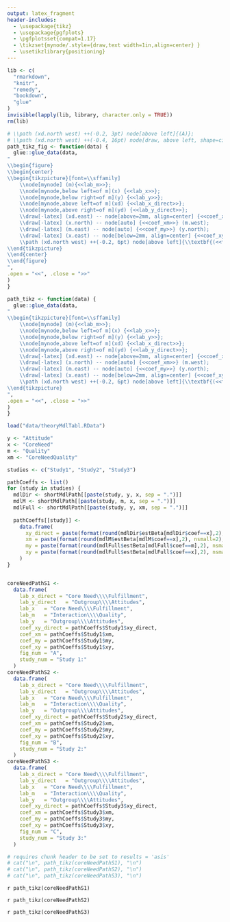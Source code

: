 ```yaml
---
output: latex_fragment
header-includes:
  - \usepackage{tikz}
  - \usepackage{pgfplots}
  - \pgfplotsset{compat=1.17}
  - \tikzset{mynode/.style={draw,text width=1in,align=center} }
  - \usetikzlibrary{positioning}
---
```


```r
lib <- c(
  "rmarkdown",
  "knitr",
  "remedy",
  "bookdown",
  "glue"
)
invisible(lapply(lib, library, character.only = TRUE))
rm(lib)
```
  
```r
# \\path (xd.north west) ++(-0.2, 3pt) node[above left]{(A)};
# \\path (xd.north west) ++(-0.4, 16pt) node[draw, above left, shape=circle, very thick, inner sep=2pt] {\\large \\textbf{<<fig_num>>}};
path_tikz_fig <- function(data) {
  glue::glue_data(data, 
"
\\begin{figure}
\\begin{center}
\\begin{tikzpicture}[font=\\sffamily]
    \\node[mynode] (m){<<lab_m>>};
    \\node[mynode,below left=of m](x) {<<lab_x>>};
    \\node[mynode,below right=of m](y) {<<lab_y>>};
    \\node[mynode,above left=of m](xd) {<<lab_x_direct>>};
    \\node[mynode,above right=of m](yd) {<<lab_y_direct>>};
    \\draw[-latex] (xd.east) -- node[above=2mm, align=center] {<<coef_xy_direct>>} (yd.west);
    \\draw[-latex] (x.north) -- node[auto] {<<coef_xm>>} (m.west);
    \\draw[-latex] (m.east) -- node[auto] {<<coef_my>>} (y.north);
    \\draw[-latex] (x.east) -- node[below=2mm, align=center] {<<coef_xy>>} (y.west);
    \\path (xd.north west) ++(-0.2, 6pt) node[above left]{\\textbf{(<<fig_num>>) <<study_num>>}};
\\end{tikzpicture}
\\end{center}
\\end{figure}
", 
.open = "<<", .close = ">>"
)
}

path_tikz <- function(data) {
  glue::glue_data(data, 
"
\\begin{tikzpicture}[font=\\sffamily]
    \\node[mynode] (m){<<lab_m>>};
    \\node[mynode,below left=of m](x) {<<lab_x>>};
    \\node[mynode,below right=of m](y) {<<lab_y>>};
    \\node[mynode,above left=of m](xd) {<<lab_x_direct>>};
    \\node[mynode,above right=of m](yd) {<<lab_y_direct>>};
    \\draw[-latex] (xd.east) -- node[above=2mm, align=center] {<<coef_xy_direct>>} (yd.west);
    \\draw[-latex] (x.north) -- node[auto] {<<coef_xm>>} (m.west);
    \\draw[-latex] (m.east) -- node[auto] {<<coef_my>>} (y.north);
    \\draw[-latex] (x.east) -- node[below=2mm, align=center] {<<coef_xy>>} (y.west);
    \\path (xd.north west) ++(-0.2, 6pt) node[above left]{\\textbf{(<<fig_num>>) <<study_num>>}};
\\end{tikzpicture}
", 
.open = "<<", .close = ">>"
)
}
```
  
  
```r

load("data/theoryMdlTabl.RData")

y <- "Attitude"
x <- "CoreNeed"
m <- "Quality"
xm <- "CoreNeedQuality"

studies <- c("Study1", "Study2", "Study3")

pathCoeffs <- list()
for (study in studies) {
  mdlDir <- shortMdlPath[[paste(study, y, x, sep = ".")]]
  mdlM <- shortMdlPath[[paste(study, m, x, sep = ".")]]
  mdlFull <- shortMdlPath[[paste(study, y, xm, sep = ".")]]
  
  pathCoeffs[[study]] <-
    data.frame(
      xy_direct = paste(format(round(mdlDir$estBeta[mdlDir$coef==x],2), nsmall=2), mdlDir$Bstar[mdlDir$coef==x], sep=""), # c
      xm = paste(format(round(mdlM$estBeta[mdlM$coef==x],2), nsmall=2), mdlM$Bstar[mdlM$coef==x], sep=""), # a
      my = paste(format(round(mdlFull$estBeta[mdlFull$coef==m],2), nsmall=2), mdlFull$Bstar[mdlFull$coef==m], sep=""), # b
      xy = paste(format(round(mdlFull$estBeta[mdlFull$coef==x],2), nsmall=2), mdlFull$Bstar[mdlFull$coef==x], sep="") # c'
    )
}


coreNeedPathS1 <-
  data.frame(
    lab_x_direct = "Core Need\\\\Fulfillment",
    lab_y_direct   = "Outgroup\\\\Attitudes",
    lab_x   = "Core Need\\\\Fulfillment",
    lab_m   = "Interaction\\\\Quality",
    lab_y   = "Outgroup\\\\Attitudes",
    coef_xy_direct = pathCoeffs$Study1$xy_direct,
    coef_xm = pathCoeffs$Study1$xm,
    coef_my = pathCoeffs$Study1$my,
    coef_xy = pathCoeffs$Study1$xy,
    fig_num = "A",
    study_num = "Study 1:"
  )
coreNeedPathS2 <-
  data.frame(
    lab_x_direct = "Core Need\\\\Fulfillment",
    lab_y_direct   = "Outgroup\\\\Attitudes",
    lab_x   = "Core Need\\\\Fulfillment",
    lab_m   = "Interaction\\\\Quality",
    lab_y   = "Outgroup\\\\Attitudes",
    coef_xy_direct = pathCoeffs$Study2$xy_direct,
    coef_xm = pathCoeffs$Study2$xm,
    coef_my = pathCoeffs$Study2$my,
    coef_xy = pathCoeffs$Study2$xy,
    fig_num = "B",
    study_num = "Study 2:"
  )
coreNeedPathS3 <-
  data.frame(
    lab_x_direct = "Core Need\\\\Fulfillment",
    lab_y_direct   = "Outgroup\\\\Attitudes",
    lab_x   = "Core Need\\\\Fulfillment",
    lab_m   = "Interaction\\\\Quality",
    lab_y   = "Outgroup\\\\Attitudes",
    coef_xy_direct = pathCoeffs$Study3$xy_direct,
    coef_xm = pathCoeffs$Study3$xm,
    coef_my = pathCoeffs$Study3$my,
    coef_xy = pathCoeffs$Study3$xy,
    fig_num = "C",
    study_num = "Study 3:"
  )

# requires chunk header to be set to results = 'asis'
# cat("\n", path_tikz(coreNeedPathS1), "\n")
# cat("\n", path_tikz(coreNeedPathS2), "\n")
# cat("\n", path_tikz(coreNeedPathS3), "\n")

```


`r path_tikz(coreNeedPathS1)`

\vspace{24pt}

`r path_tikz(coreNeedPathS2)`

\vspace{24pt}

`r path_tikz(coreNeedPathS3)`

<!-- \textit{Note:} Stars based on more conservative unstandardized regressions -->

